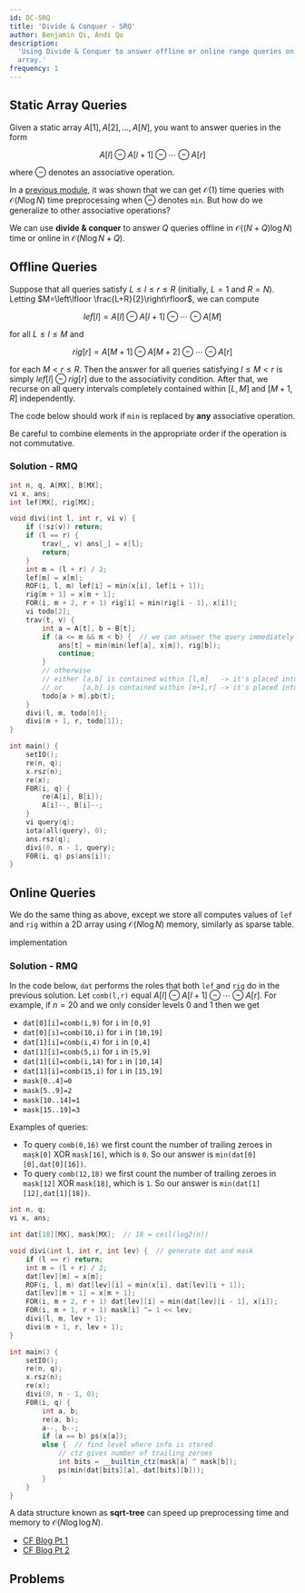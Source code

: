 ```yaml
---
id: DC-SRQ
title: 'Divide & Conquer - SRQ'
author: Benjamin Qi, Andi Qu
description:
  'Using Divide & Conquer to answer offline or online range queries on a static
  array.'
frequency: 1
---
```


## Static Array Queries

<FocusProblem problem="diviSample" />

Given a static array $A[1],A[2],\ldots,A[N]$, you want to answer queries in the
form

$$
A[l]\ominus A[l+1]\ominus \cdots \ominus A[r]
$$

where $\ominus$ denotes an associative operation.

In a [previous module](/gold/tree-euler#sparse-tables), it was shown that we can
get $\mathcal{O}(1)$ time queries with $\mathcal{O}(N\log N)$ time preprocessing
when $\ominus$ denotes `min`. But how do we generalize to other associative
operations?

We can use **divide & conquer** to answer $Q$ queries offline in
$\mathcal{O}((N+Q)\log N)$ time or online in $\mathcal{O}(N\log N+Q)$.

## Offline Queries

Suppose that all queries satisfy $L\le l\le r\le R$ (initially, $L=1$ and
$R=N$). Letting $M=\left\lfloor \frac{L+R}{2}\right\rfloor$, we can compute

$$
lef[l]=A[l]\ominus A[l+1]\ominus \cdots \ominus A[M]
$$

for all $L\le l\le M$ and

$$
rig[r]=A[M+1]\ominus A[M+2] \ominus \cdots\ominus A[r]
$$

for each $M< r\le R$. Then the answer for all queries satisfying $l\le M< r$ is
simply $lef[l]\ominus rig[r]$ due to the associativity condition. After that, we
recurse on all query intervals completely contained within $[L,M]$ and $[M+1,R]$
independently.

The code below should work if `min` is replaced by **any** associative
operation.

<Warning>

Be careful to combine elements in the appropriate order if the operation is not
commutative.

</Warning>

### Solution - RMQ

```cpp
int n, q, A[MX], B[MX];
vi x, ans;
int lef[MX], rig[MX];

void divi(int l, int r, vi v) {
	if (!sz(v)) return;
	if (l == r) {
		trav(_, v) ans[_] = x[l];
		return;
	}
	int m = (l + r) / 2;
	lef[m] = x[m];
	ROF(i, l, m) lef[i] = min(x[i], lef[i + 1]);
	rig[m + 1] = x[m + 1];
	FOR(i, m + 2, r + 1) rig[i] = min(rig[i - 1], x[i]);
	vi todo[2];
	trav(t, v) {
		int a = A[t], b = B[t];
		if (a <= m && m < b) {  // we can answer the query immediately
			ans[t] = min(min(lef[a], x[m]), rig[b]);
			continue;
		}
		// otherwise
		// either [a,b] is contained within [l,m]   -> it's placed into todo[0]
		// or     [a,b] is contained within [m+1,r] -> it's placed into todo[1]
		todo[a > m].pb(t);
	}
	divi(l, m, todo[0]);
	divi(m + 1, r, todo[1]);
}

int main() {
	setIO();
	re(n, q);
	x.rsz(n);
	re(x);
	F0R(i, q) {
		re(A[i], B[i]);
		A[i]--, B[i]--;
	}
	vi query(q);
	iota(all(query), 0);
	ans.rsz(q);
	divi(0, n - 1, query);
	F0R(i, q) ps(ans[i]);
}
```

## Online Queries

We do the same thing as above, except we store all computes values of `lef` and
`rig` within a 2D array using $\mathcal{O}(N\log N)$ memory, similarly as sparse
table.

<Resources>
	<Resource
		source="Benq"
		url="https://github.com/bqi343/USACO/blob/master/Implementations/content/data-structures/Static%20Range%20Queries%20(9.1)/RangeQuery.h"
		title="RangeQuery"
	>
		implementation
	</Resource>
</Resources>

### Solution - RMQ

In the code below, `dat` performs the roles that both `lef` and `rig` do in the
previous solution. Let `comb(l,r)` equal
$A[l]\ominus A[l+1]\ominus \cdots \ominus A[r]$. For example, if $n=20$ and we
only consider levels $0$ and $1$ then we get

- `dat[0][i]=comb(i,9)` for `i` in `[0,9]`
- `dat[0][i]=comb(10,i)` for `i` in `[10,19]`
- `dat[1][i]=comb(i,4)` for `i` in `[0,4]`
- `dat[1][i]=comb(5,i)` for `i` in `[5,9]`
- `dat[1][i]=comb(i,14)` for `i` in `[10,14]`
- `dat[1][i]=comb(15,i)` for `i` in `[15,19]`
- `mask[0..4]=0`
- `mask[5..9]=2`
- `mask[10..14]=1`
- `mask[15..19]=3`

Examples of queries:

- To query `comb(0,16)` we first count the number of trailing zeroes in
  `mask[0]` XOR `mask[16]`, which is `0`. So our answer is
  `min(dat[0][0],dat[0][16])`.
- To query `comb(12,18)` we first count the number of trailing zeroes in
  `mask[12]` XOR `mask[18]`, which is `1`. So our answer is
  `min(dat[1][12],dat[1][18])`.

```cpp
int n, q;
vi x, ans;

int dat[18][MX], mask[MX];  // 18 = ceil(log2(n))

void divi(int l, int r, int lev) {  // generate dat and mask
	if (l == r) return;
	int m = (l + r) / 2;
	dat[lev][m] = x[m];
	ROF(i, l, m) dat[lev][i] = min(x[i], dat[lev][i + 1]);
	dat[lev][m + 1] = x[m + 1];
	FOR(i, m + 2, r + 1) dat[lev][i] = min(dat[lev][i - 1], x[i]);
	FOR(i, m + 1, r + 1) mask[i] ^= 1 << lev;
	divi(l, m, lev + 1);
	divi(m + 1, r, lev + 1);
}

int main() {
	setIO();
	re(n, q);
	x.rsz(n);
	re(x);
	divi(0, n - 1, 0);
	F0R(i, q) {
		int a, b;
		re(a, b);
		a--, b--;
		if (a == b) ps(x[a]);
		else {  // find level where info is stored
			// ctz gives number of trailing zeroes
			int bits = __builtin_ctz(mask[a] ^ mask[b]);
			ps(min(dat[bits][a], dat[bits][b]));
		}
	}
}
```

<Optional title="Faster Preprocessing">

A data structure known as **sqrt-tree** can speed up preprocessing time and
memory to $\mathcal{O}(N\log \log N)$.

- [CF Blog Pt 1](http://codeforces.com/blog/entry/57046)
- [CF Blog Pt 2](http://codeforces.com/blog/entry/59092)

</Optional>

## Problems

<Problems problems="general" />
